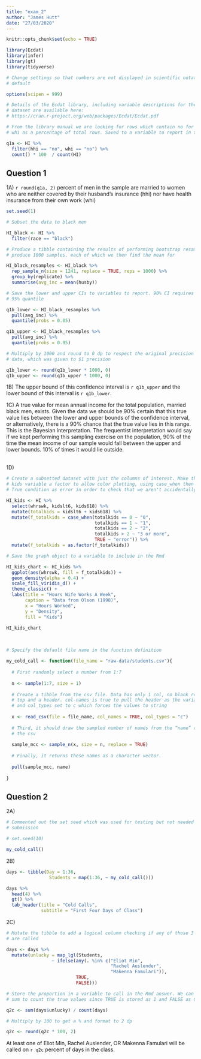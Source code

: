 ```yaml
---
title: "exam_2"
author: "James Hutt"
date: "27/03/2020"
---
```


```r
knitr::opts_chunk$set(echo = TRUE)

library(Ecdat)
library(infer)
library(gt)
library(tidyverse)

# Change settings so that numbers are not displayed in scientific notation by
# default

options(scipen = 999)

# Details of the Ecdat library, including variable descriptions for the HI
# dataset are available here:
# https://cran.r-project.org/web/packages/Ecdat/Ecdat.pdf

```
```r

# From the library manual we are looking for rows which contain no for hhi and
# whi as a percentage of total rows. Saved to a variable to report in the Rmd.

q1a <- HI %>%
  filter(hhi == "no", whi == "no") %>%
  count() * 100  / count(HI) 

```

## Question 1 

1A) `r round(q1a, 2)` percent of men in the sample are married to women who are neither covered by their husband’s insurance (hhi) nor have health insurance from their own work (whi)

```r

set.seed(1)

# Subset the data to black men

HI_black <- HI %>%
  filter(race == "black")

# Produce a tibble containing the results of performing bootstrap resampling to
# produce 1000 samples, each of which we then find the mean for

HI_black_resamples <- HI_black %>%
  rep_sample_n(size = 1241, replace = TRUE, reps = 1000) %>%
  group_by(replicate) %>%
  summarise(avg_inc = mean(husby))

# Save the lower and upper CIs to variables to report. 90% CI requires 5% and
# 95% quantile

q1b_lower <- HI_black_resamples %>%
  pull(avg_inc) %>%
  quantile(probs = 0.05)

q1b_upper <- HI_black_resamples %>%
  pull(avg_inc) %>%
  quantile(probs = 0.95)

# Multiply by 1000 and round to 0 dp to respect the original precision of the
# data, which was given to $1 precision

q1b_lower <- round(q1b_lower * 1000, 0)
q1b_upper <- round(q1b_upper * 1000, 0)

```

1B) The upper bound of this confidence interval is `r q1b_upper` and the lower bound of this interval is `r q1b_lower`.

1C) A true value for mean annual income for the total population, married black men, exists. Given the data we should be 90% certain that this true value lies between the lower and upper bounds of the confidence interval, or alternatively, there is a 90% chance that the true value lies in this range. This is the Bayesian interpretation. The frequentist interpretation would say if we kept performing this sampling exercise on the population, 90% of the time the mean income of our sample would fall between the upper and lower bounds. 10% of times it would lie outside.

<br/>
1D) 

```r

# Create a subsetted dataset with just the columns of interest. Make the total
# kids variable a factor to allow color plotting, using case_when then add the
# True condition as error in order to check that we aren't accidentally dropping data. In this case we are not.

HI_kids <- HI %>%
  select(whrswk, kidslt6, kids618) %>%
  mutate(totalkids = kidslt6 + kids618) %>%
  mutate(f_totalkids = case_when(totalkids == 0 ~ "0",
                                 totalkids == 1 ~ "1", 
                                 totalkids == 2 ~ "2", 
                                 totalkids > 2 ~ "3 or more", 
                                 TRUE ~ "error")) %>%
  mutate(f_totalkids = as.factor(f_totalkids))

# Save the graph object to a variable to include in the Rmd

HI_kids_chart <- HI_kids %>%
  ggplot(aes(whrswk, fill = f_totalkids)) + 
  geom_density(alpha = 0.4) + 
  scale_fill_viridis_d() + 
  theme_classic() + 
  labs(title = "Hours Wife Works A Week",
       caption = "Data from Olson (1998)", 
       x = "Hours Worked", 
       y = "Density", 
       fill = "Kids")

HI_kids_chart

```
<br/>

```r

# Specify the default file name in the function definition

my_cold_call <- function(file_name = "raw-data/students.csv"){
  
  # First randomly select a number from 1:7
  
  n <- sample(1:7, size = 1)
  
  # Create a tibble from the csv file. Data has only 1 col, no blank rows at the
  # top and a header. col-names is true to pull the header as the variable name
  # and col_types set to c which forces the values to string
  
  x <- read_csv(file = file_name, col_names = TRUE, col_types = "c")
  
  # Third, it should draw the sampled number of names from the “name” column in
  # the csv
  
  sample_mcc <- sample_n(x, size = n, replace = TRUE)
  
  # Finally, it returns these names as a character vector. 
  
  pull(sample_mcc, name)
  
}

```


## Question 2
2A)
```r

# Commented out the set seed which was used for testing but not needed for the
# submission

# set.seed(10)

my_cold_call()

```

2B)
```r

days <- tibble(Day = 1:36,
                Students = map(1:36, ~ my_cold_call()))

days %>%
  head(4) %>%
  gt() %>%
  tab_header(title = "Cold Calls",
             subtitle = "First Four Days of Class")

```

2C)
```r

# Mutate the tibble to add a logical column checking if any of those 3 students
# are called

days <- days %>%
  mutate(unlucky = map_lgl(Students, 
                 ~ ifelse(any(. %in% c("Eliot Min",
                                       "Rachel Auslender",
                                       "Makenna Famulari")),
                          TRUE,
                          FALSE)))

# Store the proportion in a variable to call in the Rmd answer. We can just use
# sum to count the true values since TRUE is stored as 1 and FALSE as 0

q2c <- sum(days$unlucky) / count(days)

# Multiply by 100 to get a % and format to 2 dp

q2c <- round(q2c * 100, 2)

```
At least one of Eliot Min, Rachel Auslender, OR Makenna Famulari will be called on `r q2c` percent of days in the class. 

